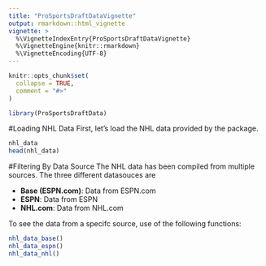 ```yaml
---
title: "ProSportsDraftDataVignette"
output: rmarkdown::html_vignette
vignette: >
  %\VignetteIndexEntry{ProSportsDraftDataVignette}
  %\VignetteEngine{knitr::rmarkdown}
  %\VignetteEncoding{UTF-8}
---
```


```r
knitr::opts_chunk$set(
  collapse = TRUE,
  comment = "#>"
)
```

```r
library(ProSportsDraftData)
```

#Loading NHL Data
First, let's load the NHL data provided by the package.

```r
nhl_data
head(nhl_data)
```

#Filtering By Data Source
The NHL data has been compiled from multiple sources. The three different datasouces are

- **Base (ESPN.com)**: Data from ESPN.com
- **ESPN**: Data from ESPN
- **NHL.com**: Data from NHL.com

To see the data from a specifc source, use of the following functions:

```r
nhl_data_base()
nhl_data_espn()
nhl_data_nhl()
```